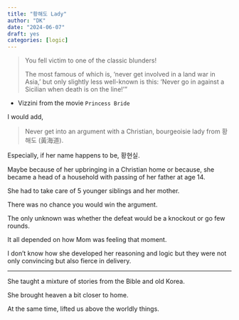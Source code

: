 ```yaml
---
title: "황해도 Lady"
author: "DK"
date: "2024-06-07"
draft: yes
categories: [logic]
---
```


> You fell victim to one of the classic blunders!
>
> The most famous of which is, 'never get involved in a land war in Asia,' but only slightly less well-known is this: 'Never go in against a Sicilian when death is on the line!'"

-   Vizzini from the movie `Princess Bride`

I would add,

> Never get into an argument with a Christian, bourgeoisie lady from 황해도 (黃海道).

Especially, if her name happens to be, 황현실.

Maybe because of her upbringing in a Christian home or because, she became a head of a household with passing of her father at age 14.

She had to take care of 5 younger siblings and her mother.

There was no chance you would win the argument.

The only unknown was whether the defeat would be a knockout or go few rounds.

It all depended on how Mom was feeling that moment.

I don't know how she developed her reasoning and logic but they were not only convincing but also fierce in delivery.

------------------------------------------------------------------------

She taught a mixture of stories from the Bible and old Korea.

She brought heaven a bit closer to home.

At the same time, lifted us above the worldly things.
